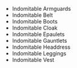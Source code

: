 - <WowHeadItem id="14682">Indomitable Armguards</WowHeadItem>
- <WowHeadItem id="14684">Indomitable Belt</WowHeadItem>
- <WowHeadItem id="14681">Indomitable Boots</WowHeadItem>
- <WowHeadItem id="14683">Indomitable Cloak</WowHeadItem>
- <WowHeadItem id="14688">Indomitable Epaulets</WowHeadItem>
- <WowHeadItem id="14685">Indomitable Gauntlets</WowHeadItem>
- <WowHeadItem id="14686">Indomitable Headdress</WowHeadItem>
- <WowHeadItem id="14687">Indomitable Leggings</WowHeadItem>
- <WowHeadItem id="14680">Indomitable Vest</WowHeadItem>